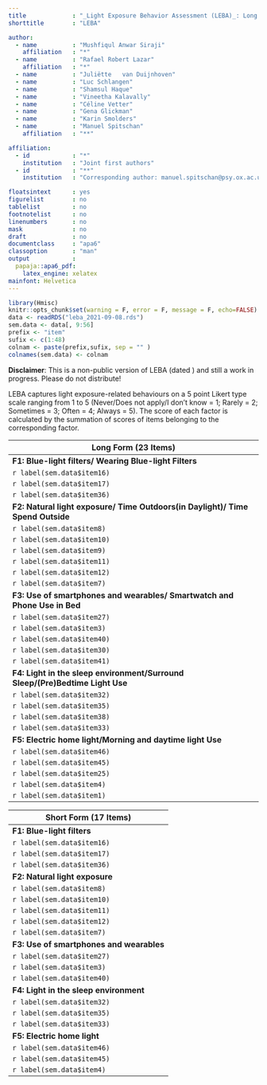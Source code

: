 ```yaml
---
title             : "_Light Exposure Behavior Assessment (LEBA)_: Long and Short Form"
shorttitle        : "LEBA"

author: 
  - name          : "Mushfiqul Anwar Siraji"
    affiliation   : "*"
  - name          : "Rafael Robert Lazar"
    affiliation   : "*"
  - name          : "Juliëtte	van Duijnhoven"
  - name          : "Luc Schlangen"
  - name          : "Shamsul Haque"
  - name          : "Vineetha Kalavally"
  - name          : "Céline Vetter"
  - name          : "Gena Glickman"
  - name          : "Karin Smolders"
  - name          : "Manuel Spitschan"
    affiliation   : "**"

affiliation:
  - id            : "*"
    institution   : "Joint first authors"
  - id            : "**"
    institution   : "Corresponding author: manuel.spitschan@psy.ox.ac.uk"

floatsintext      : yes
figurelist        : no
tablelist         : no
footnotelist      : no
linenumbers       : no
mask              : no
draft             : no
documentclass     : "apa6"
classoption       : "man"
output            : 
  papaja::apa6_pdf:
    latex_engine: xelatex
mainfont: Helvetica
---
```


```r
library(Hmisc)
knitr::opts_chunk$set(warning = F, error = F, message = F, echo=FALSE)
data <- readRDS("leba_2021-09-08.rds")
sem.data <- data[, 9:56] 
prefix <- "item"
sufix <- c(1:48)
colnam <- paste(prefix,sufix, sep = "" )
colnames(sem.data) <- colnam
```

**Disclaimer**: This is a non-public version of LEBA (dated \today) and still a work in progress. Please do not distribute!

LEBA captures light exposure-related behaviours on a 5 point Likert type scale ranging from 1 to 5 (Never/Does not apply/I don't know = 1; Rarely = 2; Sometimes = 3; Often = 4; Always = 5). The score of each factor is calculated by the summation of scores of items belonging to the corresponding factor.

\newpage

| Long Form (23 Items)       |
|----------------------------|
| **F1: Blue-light filters/ Wearing Blue-light Filters**        |
| `r label(sem.data$item16)` |
| `r label(sem.data$item17)` |
| `r label(sem.data$item36)` |
| **F2: Natural light exposure/ Time Outdoors(in Daylight)/ Time Spend Outside**      |
| `r label(sem.data$item8)`  |
| `r label(sem.data$item10)` |
| `r label(sem.data$item9)`  |
| `r label(sem.data$item11)` |
| `r label(sem.data$item12)` |
| `r label(sem.data$item7)`  |
| **F3: Use of smartphones and wearables/ Smartwatch and Phone Use in Bed**       |
| `r label(sem.data$item27)` |
| `r label(sem.data$item3)`  |
| `r label(sem.data$item40)` |
| `r label(sem.data$item30)` |
| `r label(sem.data$item41)` |
| **F4: Light in the sleep environment/Surround Sleep/(Pre)Bedtime Light Use**  |
| `r label(sem.data$item32)` |
| `r label(sem.data$item35)` |
| `r label(sem.data$item38)` |
| `r label(sem.data$item33)` |
| **F5: Electric home light/Morning and daytime light Use**     |
| `r label(sem.data$item46)` |
| `r label(sem.data$item45)` |
| `r label(sem.data$item25)` |
| `r label(sem.data$item4)`  |
| `r label(sem.data$item1)`  |

\newpage

| Short Form (17 Items)      |
|----------------------------|
| **F1: Blue-light filters**        |
| `r label(sem.data$item16)` |
| `r label(sem.data$item17)` |
| `r label(sem.data$item36)` |
| **F2: Natural light exposure**      |
| `r label(sem.data$item8)`  |
| `r label(sem.data$item10)` |
| `r label(sem.data$item11)` |
| `r label(sem.data$item12)` |
| `r label(sem.data$item7)`  |
| **F3: Use of smartphones and wearables**  |  
| `r label(sem.data$item27)` |
| `r label(sem.data$item3)`  |
| `r label(sem.data$item40)` |
| **F4: Light in the sleep environment**  |
| `r label(sem.data$item32)` |
| `r label(sem.data$item35)` |
| `r label(sem.data$item33)` |
| **F5: Electric home light**     |
| `r label(sem.data$item46)` |
| `r label(sem.data$item45)` |
| `r label(sem.data$item4)`  |
